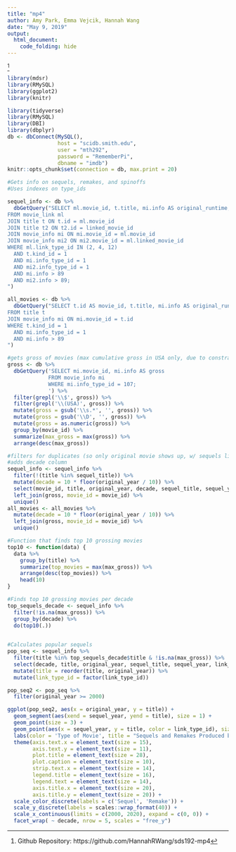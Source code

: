 ```yaml
---
title: "mp4"
author: Amy Park, Emma Vejcik, Hannah Wang
date: "May 9, 2019"
output:
  html_document:
    code_folding: hide
---
```


^[Github Repository: https://github.com/HannahRWang/sds192-mp4]

```r
library(mdsr)
library(RMySQL)
library(ggplot2)
library(knitr)
```

```r
library(tidyverse)
library(RMySQL)
library(DBI)
library(dbplyr)
db <- dbConnect(MySQL(), 
                host = "scidb.smith.edu", 
                user = "mth292", 
                password = "RememberPi", 
                dbname = "imdb")
knitr::opts_chunk$set(connection = db, max.print = 20)
```


```r
#Gets info on sequels, remakes, and spinoffs
#Uses indexes on type_ids

sequel_info <- db %>%
  dbGetQuery("SELECT ml.movie_id, t.title, mi.info AS original_runtime, ml.linked_movie_id AS sequel_id, t2.title AS sequel_title, mi2.info AS sequel_runtime, ml.link_type_id, t.production_year AS original_year, t2.production_year AS sequel_year
FROM movie_link ml
JOIN title t ON t.id = ml.movie_id
JOIN title t2 ON t2.id = linked_movie_id
JOIN movie_info mi ON mi.movie_id = ml.movie_id
JOIN movie_info mi2 ON mi2.movie_id = ml.linked_movie_id
WHERE ml.link_type_id IN (2, 4, 12)
  AND t.kind_id = 1
  AND mi.info_type_id = 1 
  AND mi2.info_type_id = 1
  AND mi.info > 89
  AND mi2.info > 89;
")
```

```r
all_movies <- db %>%
  dbGetQuery("SELECT t.id AS movie_id, t.title, mi.info AS original_runtime, t.production_year AS original_year
FROM title t
JOIN movie_info mi ON mi.movie_id = t.id
WHERE t.kind_id = 1
  AND mi.info_type_id = 1 
  AND mi.info > 89
")
```

```r
#gets gross of movies (max cumulative gross in USA only, due to constraints w/ format of data)
gross <- db %>% 
  dbGetQuery('SELECT mi.movie_id, mi.info AS gross
             FROM movie_info mi
             WHERE mi.info_type_id = 107;
             ') %>% 
  filter(grepl('\\$', gross)) %>% 
  filter(grepl('\\(USA)', gross)) %>% 
  mutate(gross = gsub('\\s.*', '', gross)) %>%
  mutate(gross = gsub('\\D', '', gross)) %>%
  mutate(gross = as.numeric(gross)) %>%
  group_by(movie_id) %>% 
  summarize(max_gross = max(gross)) %>% 
  arrange(desc(max_gross))
```

```r
#filters for duplicates (so only original movie shows up, w/ sequels linking to it)
#adds decade column
sequel_info <- sequel_info %>% 
  filter(!(title %in% sequel_title)) %>% 
  mutate(decade = 10 * floor(original_year / 10)) %>% 
  select(movie_id, title, original_year, decade, sequel_title, sequel_year, link_type_id) %>%
  left_join(gross, movie_id = movie_id) %>% 
  unique()
all_movies <- all_movies %>% 
  mutate(decade = 10 * floor(original_year / 10)) %>% 
  left_join(gross, movie_id = movie_id) %>% 
  unique()

#Function that finds top 10 grossing movies
top10 <- function(data) {
  data %>%
    group_by(title) %>%
    summarize(top_movies = max(max_gross)) %>%
    arrange(desc(top_movies)) %>%
    head(10)
}

#Finds top 10 grossing movies per decade
top_sequels_decade <- sequel_info %>% 
  filter(!is.na(max_gross)) %>% 
  group_by(decade) %>%
  do(top10(.))
  
```

```r
#Calculates popular sequels
pop_seq <- sequel_info %>% 
  filter(title %in% top_sequels_decade$title & !is.na(max_gross)) %>% 
  select(decade, title, original_year, sequel_title, sequel_year, link_type_id) %>% 
  mutate(title = reorder(title, original_year)) %>% 
  mutate(link_type_id = factor(link_type_id))
```

```r
pop_seq2 <- pop_seq %>%
  filter(original_year >= 2000)
```

```r
ggplot(pop_seq2, aes(x = original_year, y = title)) +
  geom_segment(aes(xend = sequel_year, yend = title), size = 1) +
  geom_point(size = 3) +
  geom_point(aes(x = sequel_year, y = title, color = link_type_id), size = 3) +
  labs(color = 'Type of Movie', title = "Sequels and Remakes Produced by Decade", x = "Release Year of Original Movie", y = "Movie Title", caption = "(Based on data from IMDb) Each panel includes the top ten grossing movie of that decade.") +
  theme(axis.text.x = element_text(size = 15),
        axis.text.y = element_text(size = 11),
        plot.title = element_text(size = 28),
        plot.caption = element_text(size = 10),
        strip.text.x = element_text(size = 14),
        legend.title = element_text(size = 16),
        legend.text = element_text(size = 14),
        axis.title.x = element_text(size = 20),
        axis.title.y = element_text(size = 20)) +
  scale_color_discrete(labels = c('Sequel', 'Remake')) +
  scale_y_discrete(labels = scales::wrap_format(40)) +
  scale_x_continuous(limits = c(2000, 2020), expand = c(0, 0)) +
  facet_wrap( ~ decade, nrow = 5, scales = "free_y") 
```
